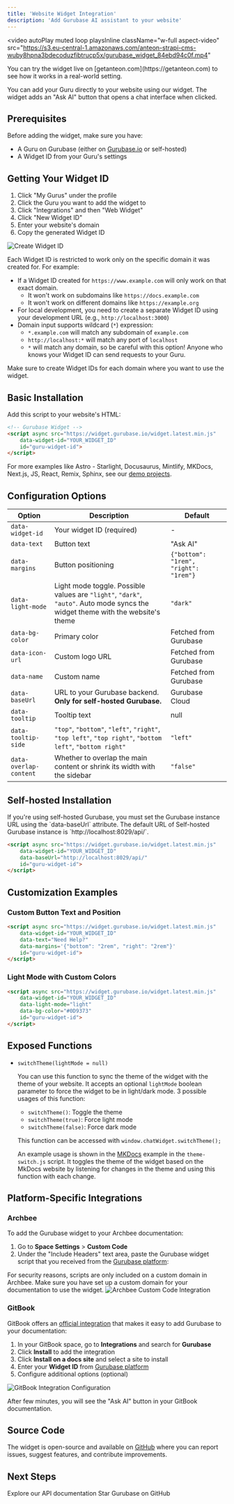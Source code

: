 ```yaml
---
title: 'Website Widget Integration'
description: 'Add Gurubase AI assistant to your website'
---
```


<video
  autoPlay
  muted
  loop
  playsInline
  className="w-full aspect-video"
  src="https://s3.eu-central-1.amazonaws.com/anteon-strapi-cms-wuby8hpna3bdecoduzfibtrucp5x/gurubase_widget_84ebd94c0f.mp4"
></video>

<Note>
You can try the widget live on [getanteon.com](https://getanteon.com) to see how it works in a real-world setting.
</Note>

You can add your Guru directly to your website using our widget. The widget adds an "Ask AI" button that opens a chat interface when clicked.

## Prerequisites

Before adding the widget, make sure you have:
- A Guru on Gurubase (either on [Gurubase.io](https://gurubase.io) or self-hosted)
- A Widget ID from your Guru's settings

## Getting Your Widget ID

1. Click "My Gurus" under the profile
2. Click the Guru you want to add the widget to
3. Click "Integrations" and then "Web Widget"
4. Click "New Widget ID"
5. Enter your website's domain
6. Copy the generated Widget ID

<Frame>
  <img src="/images/gurubase-create-widget.png" alt="Create Widget ID" className="mt-4" />
</Frame>

Each Widget ID is restricted to work only on the specific domain it was created for. For example:

- If a Widget ID created for `https://www.example.com` will only work on that exact domain.
  - It won't work on subdomains like `https://docs.example.com` 
  - It won't work on different domains like `https://example.org`
- For local development, you need to create a separate Widget ID using your development URL (e.g., `http://localhost:3000`)
- Domain input supports wildcard (`*`) expression:
  - `*.example.com` will match any subdomain of `example.com`
  - `http://localhost:*` will match any port of `localhost`
  - `*` will match any domain, so be careful with this option! Anyone who knows your Widget ID can send requests to your Guru.

Make sure to create Widget IDs for each domain where you want to use the widget.

## Basic Installation

Add this script to your website's HTML:

```html
<!-- Gurubase Widget -->
<script async src="https://widget.gurubase.io/widget.latest.min.js" 
    data-widget-id="YOUR_WIDGET_ID"
    id="guru-widget-id">
</script>
```

For more examples like Astro - Starlight, Docusaurus, Mintlify, MKDocs, Next.js, JS, React, Remix, Sphinx, see our [demo projects](https://github.com/Gurubase/gurubase-widget?tab=readme-ov-file#demos).

## Configuration Options

| Option | Description | Default |
|--------|-------------|---------|
| `data-widget-id` | Your widget ID (required) | - |
| `data-text` | Button text | "Ask AI" |
| `data-margins` | Button positioning | `{"bottom": "1rem", "right": "1rem"}` |
| `data-light-mode` | Light mode toggle. Possible values are `"light"`, `"dark"`, `"auto"`. Auto mode syncs the widget theme with the website's theme | `"dark"` |
| `data-bg-color` | Primary color | Fetched from Gurubase |
| `data-icon-url` | Custom logo URL | Fetched from Gurubase |
| `data-name` | Custom name | Fetched from Gurubase |
| `data-baseUrl` | URL to your Gurubase backend. **Only for self-hosted Gurubase.** | Gurubase Cloud |
| `data-tooltip` | Tooltip text | null |
| `data-tooltip-side` | `"top"`, `"bottom"`, `"left"`, `"right"`, `"top left"`, `"top right"`, `"bottom left"`, `"bottom right"` | `"left"` |
| `data-overlap-content` | Whether to overlap the main content or shrink its width with the sidebar | `"false"` |

## Self-hosted Installation

<Note type="warning">
If you're using self-hosted Gurubase, you must set the Gurubase instance URL using the `data-baseUrl` attribute. The default URL of Self-hosted Gurubase instance is `http://localhost:8029/api/`. 

```html
<script async src="https://widget.gurubase.io/widget.latest.min.js" 
    data-widget-id="YOUR_WIDGET_ID"
    data-baseUrl="http://localhost:8029/api/"
    id="guru-widget-id">
</script>
```
</Note>

## Customization Examples

### Custom Button Text and Position
```html
<script async src="https://widget.gurubase.io/widget.latest.min.js" 
    data-widget-id="YOUR_WIDGET_ID"
    data-text="Need Help?"
    data-margins='{"bottom": "2rem", "right": "2rem"}'
    id="guru-widget-id">
</script>
```

### Light Mode with Custom Colors
```html
<script async src="https://widget.gurubase.io/widget.latest.min.js" 
    data-widget-id="YOUR_WIDGET_ID"
    data-light-mode="light"
    data-bg-color="#0D9373"
    id="guru-widget-id">
</script>
```

## Exposed Functions

- `switchTheme(lightMode = null)`
  
  You can use this function to sync the theme of the widget with the theme of your website. It accepts an optional `lightMode` boolean parameter to force the widget to be in light/dark mode. 3 possible usages of this function:
  - `switchTheme()`: Toggle the theme
  - `switchTheme(true)`: Force light mode
  - `switchTheme(false)`: Force dark mode
  
  This function can be accessed with `window.chatWidget.switchTheme();`

  An example usage is shown in the [MKDocs](https://github.com/Gurubase/gurubase-widget/tree/master/examples/mkdocs/docs/js/theme-switch.js) example in the `theme-switch.js` script. It toggles the theme of the widget based on the MkDocs website by listening for changes in the theme and using this function with each change. 

## Platform-Specific Integrations

### Archbee

To add the Gurubase widget to your Archbee documentation:

1. Go to **Space Settings** > **Custom Code**
2. Under the "Include Headers" text area, paste the Gurubase widget script that you received from the [Gurubase platform](#getting-your-widget-id):


<Note type="warning">
For security reasons, scripts are only included on a custom domain in Archbee. Make sure you have set up a custom domain for your documentation to use the widget.
</Note>

<Frame>
  <img src="/images/gurubase-archbee-integration.jpg" alt="Archbee Custom Code Integration" className="mt-4" />
</Frame>

### GitBook

GitBook offers an [official integration](https://www.gitbook.com/integrations/gurubase) that makes it easy to add Gurubase to your documentation:

1. In your GitBook space, go to **Integrations** and search for **Gurubase**
2. Click **Install** to add the integration
3. Click **Install on a docs site** and select a site to install
3. Enter your **Widget ID** from [Gurubase platform](#getting-your-widget-id)
4. Configure additional options (optional)

<Frame>
  <img src="/images/gurubase-gitbook-integration.jpg" alt="GitBook Integration Configuration" className="mt-4" />
</Frame>

After few minutes, you will see the "Ask AI" button in your GitBook documentation.

## Source Code

The widget is open-source and available on [GitHub](https://github.com/Gurubase/gurubase-widget) where you can report issues, suggest features, and contribute improvements.

## Next Steps

<CardGroup cols={2}>
  <Card
    title="API Reference"
    icon="code"
    href="/api-reference/introduction"
  >
    Explore our API documentation
  </Card>
  <Card
    title="Star Gurubase on GitHub"
    icon="github"
    href="https://github.com/Gurubase/gurubase"
  >
    Star Gurubase on GitHub
  </Card>
</CardGroup>
